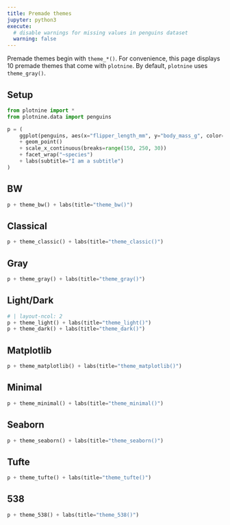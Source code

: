 ```yaml
---
title: Premade themes
jupyter: python3
execute:
  # disable warnings for missing values in penguins dataset
  warning: false
---
```


Premade themes begin with `theme_*()`. For convenience, this page displays 10 premade themes that come with `plotnine`. By default, `plotnine` uses `theme_gray()`.

## Setup


```python
from plotnine import *
from plotnine.data import penguins

p = (
    ggplot(penguins, aes(x="flipper_length_mm", y="body_mass_g", color="species"))
    + geom_point()
    + scale_x_continuous(breaks=range(150, 250, 30))
    + facet_wrap("~species")
    + labs(subtitle="I am a subtitle")
)
```

## BW

```python
p + theme_bw() + labs(title="theme_bw()")
```

## Classical

```python
p + theme_classic() + labs(title="theme_classic()")
```

## Gray

```python
p + theme_gray() + labs(title="theme_gray()")
```

## Light/Dark

```python
# | layout-ncol: 2
p + theme_light() + labs(title="theme_light()")
p + theme_dark() + labs(title="theme_dark()")
```

## Matplotlib

```python
p + theme_matplotlib() + labs(title="theme_matplotlib()")
```

## Minimal

```python
p + theme_minimal() + labs(title="theme_minimal()")
```

## Seaborn

```python
p + theme_seaborn() + labs(title="theme_seaborn()")
```

## Tufte

```python
p + theme_tufte() + labs(title="theme_tufte()")
```

## 538

```python
p + theme_538() + labs(title="theme_538()")
```
